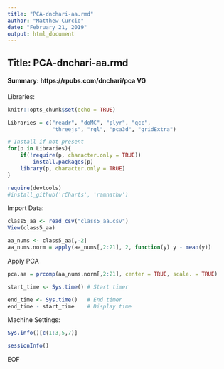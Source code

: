 ```yaml
---
title: "PCA-dnchari-aa.rmd"
author: "Matthew Curcio"
date: "February 21, 2019"
output: html_document
---
```


## Title: PCA-dnchari-aa.rmd

#### Summary: https://rpubs.com/dnchari/pca VG

Libraries:
```r
knitr::opts_chunk$set(echo = TRUE)

Libraries = c("readr", "doMC", "plyr", "qcc", 
              "threejs", "rgl", "pca3d", "gridExtra")

# Install if not present
for(p in Libraries){
    if(!require(p, character.only = TRUE))
        install.packages(p)
    library(p, character.only = TRUE)
}
```

```r
require(devtools)
#install_github('rCharts', 'ramnathv')
```


Import Data:
```r
class5_aa <- read_csv("class5_aa.csv")
View(class5_aa)
```


```r
aa_nums <- class5_aa[,-2]
aa_nums.norm = apply(aa_nums[,2:21], 2, function(y) y - mean(y))
```

Apply PCA
```r
pca.aa = prcomp(aa_nums.norm[,2:21], center = TRUE, scale. = TRUE)
```













```r
start_time <- Sys.time() # Start timer

end_time <- Sys.time()   # End timer
end_time - start_time    # Display time
```



Machine Settings:
```r
Sys.info()[c(1:3,5,7)]
```
```r
sessionInfo()
```
EOF